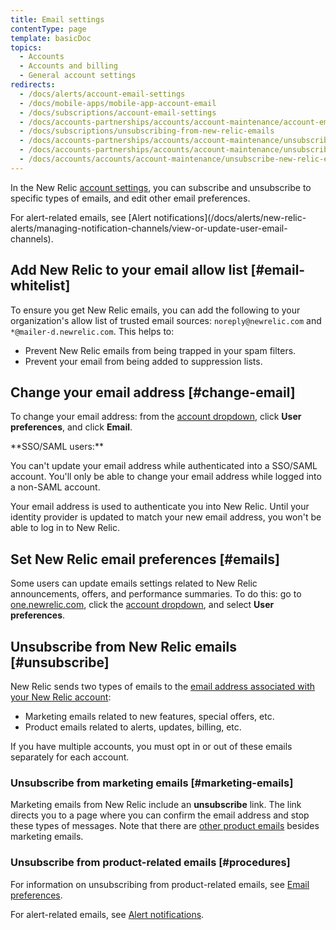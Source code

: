 ```yaml
---
title: Email settings
contentType: page
template: basicDoc
topics:
  - Accounts
  - Accounts and billing
  - General account settings
redirects:
  - /docs/alerts/account-email-settings
  - /docs/mobile-apps/mobile-app-account-email
  - /docs/subscriptions/account-email-settings
  - /docs/accounts-partnerships/accounts/account-maintenance/account-email-settings
  - /docs/subscriptions/unsubscribing-from-new-relic-emails
  - /docs/accounts-partnerships/accounts/account-maintenance/unsubscribing-new-relic-emails
  - /docs/accounts-partnerships/accounts/account-maintenance/unsubscribe-new-relic-emails
  - /docs/accounts/accounts/account-maintenance/unsubscribe-new-relic-emails
---
```


In the New Relic [account settings](/docs/accounts/accounts-billing/general-account-settings/introduction-account-settings), you can subscribe and unsubscribe to specific types of emails, and edit other email preferences.

<Callout variant="tip">
  For alert-related emails, see [Alert notifications](/docs/alerts/new-relic-alerts/managing-notification-channels/view-or-update-user-email-channels).
</Callout>

## Add New Relic to your email allow list [#email-whitelist]

To ensure you get New Relic emails, you can add the following to your organization's allow list of trusted email sources: `noreply@newrelic.com` and `*@mailer-d.newrelic.com`. This helps to:

* Prevent New Relic emails from being trapped in your spam filters.
* Prevent your email from being added to suppression lists.

## Change your email address [#change-email]

To change your email address: from the [account dropdown](/docs/accounts-partnerships/education/getting-started-new-relic/glossary#account-dropdown), click **User preferences**, and click **Email**.

<Callout variant="tip">
  **SSO/SAML users:**

  You can't update your email address while authenticated into a SSO/SAML account. You'll only be able to change your email address while logged into a non-SAML account.

  Your email address is used to authenticate you into New Relic. Until your identity provider is updated to match your new email address, you won't be able to log in to New Relic.
</Callout>

## Set New Relic email preferences [#emails]

Some users can update emails settings related to New Relic announcements, offers, and performance summaries. To do this: go to [one.newrelic.com](https://one.newrelic.com), click the [account dropdown](/docs/accounts-partnerships/education/getting-started-new-relic/glossary#account-dropdown), and select **User preferences**.

## Unsubscribe from New Relic emails [#unsubscribe]

New Relic sends two types of emails to the [email address associated with your New Relic account](/docs/subscriptions/account-email-settings):

* Marketing emails related to new features, special offers, etc.
* Product emails related to alerts, updates, billing, etc.

If you have multiple accounts, you must opt in or out of these emails separately for each account.

### Unsubscribe from marketing emails [#marketing-emails]

Marketing emails from New Relic include an **unsubscribe** link. The link directs you to a page where you can confirm the email address and stop these types of messages. Note that there are [other product emails](#unsubscribe) besides marketing emails.

### Unsubscribe from product-related emails [#procedures]

For information on unsubscribing from product-related emails, see [Email preferences](#emails).

For alert-related emails, see [Alert notifications](/docs/alerts/new-relic-alerts/managing-notification-channels/view-or-update-user-email-channels).
